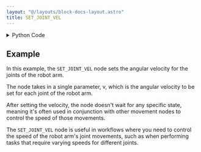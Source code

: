 ```yaml
---
layout: "@/layouts/block-docs-layout.astro"
title: SET_JOINT_VEL
---
```



<PythonDocsDisplay docstring={docstring} />

<details>
<summary>Python Code</summary>

```python
from flojoy import flojoy, TextBlob
from typing import Optional
from PYTHON.utils.mecademic_state.mecademic_state import query_for_handle


@flojoy(deps={"mecademicpy": "1.4.0"})
def SET_JOINT_VEL(ip_address: TextBlob, v: float) -> TextBlob:
    """
     The SET_JOINT_VEL node sets the robot arm's angular velocity for its joints.

     Inputs
     ------
     ip_address
         The IP address of the robot arm.

     Parameters
     ------
     v : float
         The angular velocity to be set for each joint.

    Returns
     -------
     ip_address
         The IP address of the robot arm.

    """
    robot = query_for_handle(ip_address)
    robot.SetJointVel(v)
    return ip_address

```

[Find this Flojoy Block on GitHub](https://github.com/flojoy-ai/blocks/blob/main/blocks/IO/ROBOTICS/ARMS/MECADEMIC/SET_JOINT_VEL/SET_JOINT_VEL.py)

</details>

## Example

<GetHelpWidget />

<AppDisplay app={app} blockName="SET_JOINT_VEL" client:visible />

In this example, the `SET_JOINT_VEL` node sets the angular velocity for the joints of the robot arm.

The node takes in a single parameter, v, which is the angular velocity to be set for each joint of the robot arm.

After setting the velocity, the node doesn't wait for any specific state, meaning it's often used in conjunction with other movement nodes to control the speed of those movements.

The `SET_JOINT_VEL` node is useful in workflows where you need to control the speed of the robot arm's joint movements, such as when performing tasks that require varying speeds for different joints.

